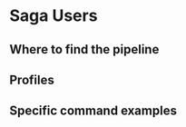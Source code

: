 # Saga Users

<!--#  Usage : https://quarto.org/docs/books/ -->

## Where to find the pipeline

## Profiles

## Specific command examples